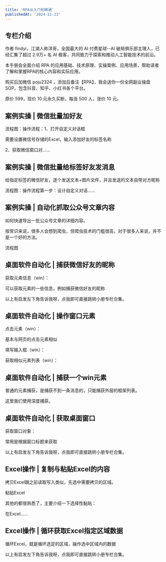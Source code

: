 ```yaml
---
title: 'RPA从入门到精通'
publishedAt: '2024-11-23'
---
```


## 专栏介绍

作者 findyi，江湖人称洋哥，全国最大的 AI 付费星球--AI 破局俱乐部主理人，已经汇集了超过 2.9万+ 名 AI 极客，共同致力于探索和推动人工智能技术的前沿。  
  
本手册会全面介绍 RPA 的应用基础、技术原理、实操案例、应用场景，帮助读者了解和掌握RPA的核心内容和实际应用。  
  
购买后加微信 poju2324 ，添加后备注【RPA】，我会送你一份全网副业操盘SOP，包含抖音、知乎、小红书各个平台。  
  
原价 599，现价 10 元永久买断，每涨 500 人，涨价 10 元。

## 案例实操 | 微信批量加好友
流程图：操作流程：1、打开自定义对话框

需要设置微信号存储的Excel，输入添加好友的标签名称

2、获取微信窗口对......

## 案例实操 | 微信批量给标签好友发消息
给指定标签的微信好友，逐个发送文本+图片文件，并且发送的文本自带对方昵称

流程图：操作流程第一步：设计自定义对话......

## 案例实操 | 自动化抓取公众号文章内容
如何快速导出一批公众号文章的详细内容。

按常识来说，很多人会想到爬虫，但爬虫技术的门槛很高，对于很多人来说，并不是一个好的方法。

流程图

## 桌面软件自动化 | 捕获微信好友的昵称
获取元素信息（win）：

可以获取元素的一些信息，例如捕获微信好友的昵称

以上有启发左下角告诉我呀，点我即可直接跳转小册专栏合集。

## 桌面软件自动化 | 操作窗口元素
点击元素（win）：

基本与网页的点击元素相似

填写输入框（win）：

获取相似元素列表（win）：

## 桌面软件自动化 | 捕获一个win元素
普通的元素捕获，是捕获不到一条消息的，只能捕获外层的框架列表。

这里我们使用深度捕获。

## 桌面软件自动化 | 获取桌面窗口
获取窗口对象：

常用是根据窗口标题来获取

以上有启发左下角告诉我呀，点我即可直接跳转小册专栏合集。

## Excel操作 | 复制与粘贴Excel的内容
拷贝Excel跟之前读取写入类似，先选中需要拷贝的区域。

粘贴Excel

其他的都很熟悉了，主要介绍一下选择性黏贴：

在Excel......

## Excel操作 | 循环获取Excel指定区域数据
循环Excel，就是循环选定的区域，操作选中区域内的数据

以上有启发左下角告诉我呀，点我即可直接跳转小册专栏合集。

